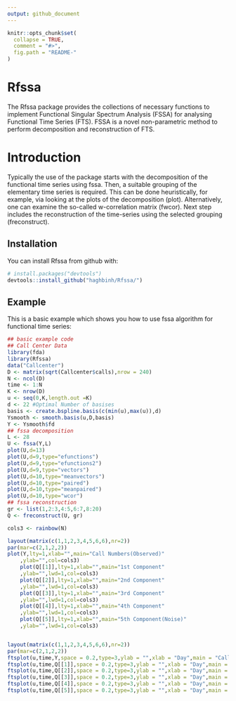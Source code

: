 ```yaml
---
output: github_document
---
```


<!-- README.md is generated from README.Rmd. Please edit that file -->

```r
knitr::opts_chunk$set(
  collapse = TRUE,
  comment = "#>",
  fig.path = "README-"
)
```

# Rfssa

The Rfssa package provides the collections of necessary functions to implement Functional Singular Spectrum Analysis (FSSA) for analysing Functional Time Series (FTS). FSSA is a novel non-parametric method to perform decomposition and reconstruction of FTS.

# Introduction

Typically the use of the package starts with the decomposition of the functional time series using fssa. Then, a suitable grouping of the elementary time series is required. This can be done heuristically, for example, via looking at the plots of the decomposition (plot). Alternatively, one can examine the so-called w-correlation matrix (fwcor). Next step includes the reconstruction of the time-series using the selected grouping (freconstruct).

## Installation

You can install Rfssa from github with:

```r
# install.packages("devtools")
devtools::install_github("haghbinh/Rfssa/")
```

## Example

This is a basic example which shows you how to use fssa algorithm for functional time series:

```r
## basic example code
## Call Center Data
library(fda)
library(Rfssa)
data("Callcenter")
D <- matrix(sqrt(Callcenter$calls),nrow = 240)
N <- ncol(D)
time <- 1:N
K <- nrow(D)
u <- seq(0,K,length.out =K)
d <- 22 #Optimal Number of basises
basis <- create.bspline.basis(c(min(u),max(u)),d)
Ysmooth <- smooth.basis(u,D,basis)
Y <- Ysmooth$fd
## fssa decomposition
L <- 28
U <- fssa(Y,L)
plot(U,d=13)
plot(U,d=9,type="efunctions")
plot(U,d=9,type="efunctions2")
plot(U,d=9,type="vectors")
plot(U,d=10,type="meanvectors")
plot(U,d=10,type="paired")
plot(U,d=10,type="meanpaired")
plot(U,d=10,type="wcor")
## fssa reconstruction
gr <- list(1,2:3,4:5,6:7,8:20)
Q <- freconstruct(U, gr)

cols3 <- rainbow(N)

layout(matrix(c(1,1,2,3,4,5,6,6),nr=2))
par(mar=c(2,1,2,2))
plot(Y,lty=1,xlab="",main="Call Numbers(Observed)"
    ,ylab="",col=cols3)
    plot(Q[[1]],lty=1,xlab="",main="1st Component"
    ,ylab="",lwd=1,col=cols3)
    plot(Q[[2]],lty=1,xlab="",main="2nd Component"
    ,ylab="",lwd=1,col=cols3)
    plot(Q[[3]],lty=1,xlab="",main="3rd Component"
    ,ylab="",lwd=1,col=cols3)
    plot(Q[[4]],lty=1,xlab="",main="4th Component"
    ,ylab="",lwd=1,col=cols3)
    plot(Q[[5]],lty=1,xlab="",main="5th Component(Noise)"
    ,ylab="",lwd=1,col=cols3)


layout(matrix(c(1,1,2,3,4,5,6,6),nr=2))
par(mar=c(2,1,2,2))
ftsplot(u,time,Y,space = 0.2,type=3,ylab = "",xlab = "Day",main = "Call Numbers(Observed)")
ftsplot(u,time,Q[[1]],space = 0.2,type=3,ylab = "",xlab = "Day",main = "1st Component")
ftsplot(u,time,Q[[2]],space = 0.2,type=3,ylab = "",xlab = "Day",main = "2nd Component")
ftsplot(u,time,Q[[3]],space = 0.2,type=3,ylab = "",xlab = "Day",main = "3rd Component")
ftsplot(u,time,Q[[4]],space = 0.2,type=3,ylab = "",xlab = "Day",main = "4th Component")
ftsplot(u,time,Q[[5]],space = 0.2,type=3,ylab = "",xlab = "Day",main = "5th Component(Noise)")

```
